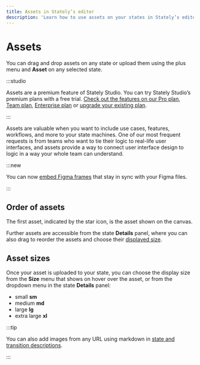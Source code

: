 ```yaml
---
title: Assets in Stately’s editor
description: 'Learn how to use assets on your states in Stately’s editor.'
---
```


# Assets

You can drag and drop assets on any state or upload them using the <Plus size={18} /> plus menu and <Paperclip size={18}/> **Asset** on any selected state.

:::studio

Assets are a premium feature of Stately Studio. You can try Stately Studio’s premium plans with a free trial. [Check out the features on our Pro plan](studio-pro-plan.mdx), [Team plan](studio-team-plan.mdx), [Enterprise plan](studio-enterprise-plan.mdx) or [upgrade your existing plan](https://stately.ai/registry/billing).

:::

Assets are valuable when you want to include use cases, features, workflows, and more to your state machines. One of our most frequent requests is from teams who want to tie their logic to real-life user interfaces, and assets provide a way to connect user interface design to logic in a way your whole team can understand.

:::new

You can now [embed Figma frames](figma.mdx) that stay in sync with your Figma files.

:::

<EmbedMachine
  embedURL="https://stately.ai/registry/editor/embed/c447d996-cef1-421d-a422-8be695668764?mode=design&machineId=bf81f493-6855-43e7-a6aa-4551f1acdc6e"
  title="State assets"
/>

## Order of assets

The first asset, indicated by the <Star size={18}/> star icon, is the asset shown on the canvas.

Further assets are accessible from the state <Info size={18}/> **Details** panel, where you can also drag to reorder the assets and choose their [displayed size](#asset-sizes).

## Asset sizes

Once your asset is uploaded to your state, you can choose the display size from the **Size** menu that shows on hover over the asset, or from the dropdown menu in the state <Info size={18}/> **Details** panel:

- small **sm**
- medium **md**
- large **lg**
- extra large **xl**

:::tip

You can also add images from any URL using markdown in [state and transition descriptions](descriptions.mdx).

:::
